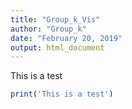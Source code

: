 ```yaml
---
title: "Group_k_Vis"
author: "Group_k"
date: "February 20, 2019"
output: html_document
---
```


This is a test

```r
print('This is a test')

```
